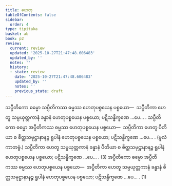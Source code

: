 ```yaml
---
title: ဟေတု
tableOfContents: false
sidebar:
  order: 4
type: tipitaka
basket: ab
book: p2
review:
  current: review
  updated: '2025-10-27T21:47:48.606483'
  updated_by: ''
  notes: ''
  history:
  - state: review
    date: '2025-10-27T21:47:48.606483'
    updated_by: ''
    notes: ''
    previous_state: draft
---
```



<ReviewStatus review={frontmatter.review} showDetails={true} />

<HypothesisAnnotation frontmatter={frontmatter} />

<DynamicBreadcrumb />

<Division number="149" book="p2" e="ch" v="38" p="426">

<Paragraph number="4400" book="p2">
သပ္ပီတိကော ဓမ္မော သပ္ပီတိကဿ ဓမ္မဿ ဟေတုပစ္စယေန ပစ္စယော—  သပ္ပီတိကာ ဟေတူ သမ္ပယုတ္တကာနံ ခန္ဓာနံ ဟေတုပစ္စယေန ပစ္စယော; ပဋိသန္ဓိက္ခဏေ …ပေ… . သပ္ပီတိကော ဓမ္မော အပ္ပီတိကဿ ဓမ္မဿ ဟေတုပစ္စယေန ပစ္စယော—  သပ္ပီတိကာ ဟေတူ ပီတိယာ စ စိတ္တသမုဋ္ဌာနာနဉ္စ ရူပါနံ ဟေတုပစ္စယေန ပစ္စယော; ပဋိသန္ဓိက္ခဏေ …ပေ… . (မူလံ ကာတဗ္ဗံ.) သပ္ပီတိကာ ဟေတူ သမ္ပယုတ္တကာနံ ခန္ဓာနံ ပီတိယာ စ စိတ္တသမုဋ္ဌာနာနဉ္စ ရူပါနံ ဟေတုပစ္စယေန ပစ္စယော; ပဋိသန္ဓိက္ခဏေ …ပေ… . (3)
</Paragraph>

<Paragraph number="4401" book="p2">
အပ္ပီတိကော ဓမ္မော အပ္ပီတိကဿ ဓမ္မဿ ဟေတုပစ္စယေန ပစ္စယော—  အပ္ပီတိကာ ဟေတူ သမ္ပယုတ္တကာနံ ခန္ဓာနံ စိတ္တသမုဋ္ဌာနာနဉ္စ ရူပါနံ ဟေတုပစ္စယေန ပစ္စယော; ပဋိသန္ဓိက္ခဏေ …ပေ… . (1)
</Paragraph>
</Division>